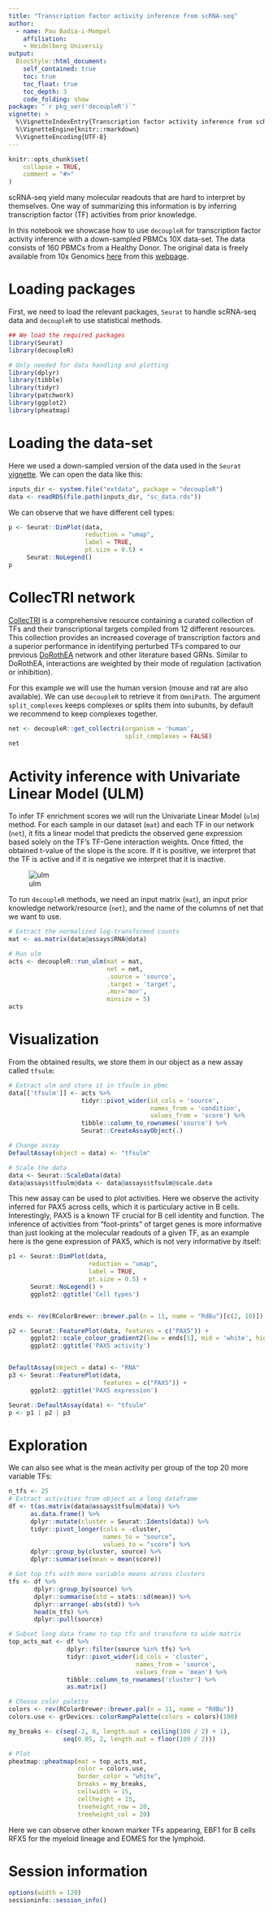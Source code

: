 ```yaml
---
title: "Transcription factor activity inference from scRNA-seq"
author:
  - name: Pau Badia-i-Mompel
    affiliation:
    - Heidelberg Universiy
output: 
  BiocStyle::html_document:
    self_contained: true
    toc: true
    toc_float: true
    toc_depth: 3
    code_folding: show
package: "`r pkg_ver('decoupleR')`"
vignette: >
  %\VignetteIndexEntry{Transcription factor activity inference from scRNA-seq}
  %\VignetteEngine{knitr::rmarkdown}
  %\VignetteEncoding{UTF-8}
---
```


```r
knitr::opts_chunk$set(
    collapse = TRUE,
    comment = "#>"
)
```

scRNA-seq yield many molecular readouts that are hard to interpret by
themselves. One way of summarizing this information is by inferring
transcription factor (TF) activities from prior knowledge.

In this notebook we showcase how to use `decoupleR` for transcription factor activity
inference with a down-sampled PBMCs 10X data-set. The data consists of 160 
PBMCs from a Healthy Donor. The original data is freely available from 10x Genomics 
[here](https://cf.10xgenomics.com/samples/cell/pbmc3k/pbmc3k_filtered_gene_bc_matrices.tar.gz)
from this [webpage](https://support.10xgenomics.com/single-cell-gene-expression/datasets/1.1.0/pbmc3k).

# Loading packages
First, we need to load the relevant packages, `Seurat` to handle scRNA-seq data
and `decoupleR` to use statistical methods.

```r
## We load the required packages
library(Seurat)
library(decoupleR)

# Only needed for data handling and plotting
library(dplyr)
library(tibble)
library(tidyr)
library(patchwork)
library(ggplot2)
library(pheatmap)
```

# Loading the data-set
Here we used a down-sampled version of the data used in the `Seurat` 
[vignette](https://satijalab.org/seurat/articles/pbmc3k_tutorial.html).
We can open the data like this:
```r
inputs_dir <- system.file("extdata", package = "decoupleR")
data <- readRDS(file.path(inputs_dir, "sc_data.rds"))
```

We can observe that we have different cell types:
```r
p <- Seurat::DimPlot(data, 
                     reduction = "umap", 
                     label = TRUE, 
                     pt.size = 0.5) + 
     Seurat::NoLegend()
p
```

# CollecTRI network
[CollecTRI](https://github.com/saezlab/CollecTRI) is a comprehensive resource
containing a curated collection of TFs and their transcriptional targets
compiled from 12 different resources. This collection provides an increased
coverage of transcription factors and a superior performance in identifying
perturbed TFs compared to our previous
[DoRothEA](https://saezlab.github.io/dorothea/) network and other literature
based GRNs. Similar to DoRothEA, interactions are weighted by their mode of
regulation (activation or inhibition).

For this example we will use the human version (mouse and rat are also
available). We can use `decoupleR` to retrieve it from `OmniPath`. The argument
`split_complexes` keeps complexes or splits them into subunits, by default we
recommend to keep complexes together.

```r
net <- decoupleR::get_collectri(organism = 'human', 
                                split_complexes = FALSE)
net
```

# Activity inference with Univariate Linear Model (ULM)

To infer TF enrichment scores we will run the Univariate Linear Model (`ulm`) method. For each sample in our dataset (`mat`) and each TF in our network (`net`), it fits a linear model that predicts the observed gene expression
based solely on the TF's TF-Gene interaction weights. Once fitted, the obtained t-value of the slope is the score. If it is positive, we interpret that the TF is active and if it is negative we interpret that it is inactive.

![ulm](https://decoupler-py.readthedocs.io/en/1.4.0/_images/ulm.png)

To run `decoupleR` methods, we need an input matrix (`mat`), an input prior
knowledge network/resource (`net`), and the name of the columns of net that we
want to use.

```r
# Extract the normalized log-transformed counts
mat <- as.matrix(data@assays$RNA@data)

# Run ulm
acts <- decoupleR::run_ulm(mat = mat, 
                           net = net, 
                           .source = 'source', 
                           .target = 'target',
                           .mor='mor', 
                           minsize = 5)
acts
```

# Visualization
From the obtained results, we store
them in our object as a new assay called `tfsulm`:

```r
# Extract ulm and store it in tfsulm in pbmc
data[['tfsulm']] <- acts %>%
                    tidyr::pivot_wider(id_cols = 'source', 
                                       names_from = 'condition',
                                       values_from = 'score') %>%
                    tibble::column_to_rownames('source') %>%
                    Seurat::CreateAssayObject(.)

# Change assay
DefaultAssay(object = data) <- "tfsulm"

# Scale the data
data <- Seurat::ScaleData(data)
data@assays$tfsulm@data <- data@assays$tfsulm@scale.data
```

This new assay can be used to plot activities. Here we observe the activity 
inferred for PAX5 across cells, which it is particulary active in B cells. 
Interestingly, PAX5 is a known TF crucial for B cell identity and function. 
The inference of activities from “foot-prints” of target genes is more 
informative than just looking at the molecular readouts of a given TF, as an 
example here is the gene expression of PAX5, which is not very informative by 
itself:
```r
p1 <- Seurat::DimPlot(data, 
                      reduction = "umap", 
                      label = TRUE, 
                      pt.size = 0.5) + 
      Seurat::NoLegend() + 
      ggplot2::ggtitle('Cell types')


ends <- rev(RColorBrewer::brewer.pal(n = 11, name = "RdBu")[c(2, 10)])

p2 <- Seurat::FeaturePlot(data, features = c("PAX5")) + 
      ggplot2::scale_colour_gradient2(low = ends[1], mid = 'white', high = ends[2]) +
      ggplot2::ggtitle('PAX5 activity')


DefaultAssay(object = data) <- "RNA"
p3 <- Seurat::FeaturePlot(data, 
                          features = c("PAX5")) + 
      ggplot2::ggtitle('PAX5 expression')

Seurat::DefaultAssay(data) <- "tfsulm"
p <- p1 | p2 | p3
```

# Exploration
We can also see what is the mean activity per group of the top 20 more variable
TFs:
```r
n_tfs <- 25
# Extract activities from object as a long dataframe
df <- t(as.matrix(data@assays$tfsulm@data)) %>%
      as.data.frame() %>%
      dplyr::mutate(cluster = Seurat::Idents(data)) %>%
      tidyr::pivot_longer(cols = -cluster, 
                          names_to = "source", 
                          values_to = "score") %>%
      dplyr::group_by(cluster, source) %>%
      dplyr::summarise(mean = mean(score))

# Get top tfs with more variable means across clusters
tfs <- df %>%
       dplyr::group_by(source) %>%
       dplyr::summarise(std = stats::sd(mean)) %>%
       dplyr::arrange(-abs(std)) %>%
       head(n_tfs) %>%
       dplyr::pull(source)

# Subset long data frame to top tfs and transform to wide matrix
top_acts_mat <- df %>%
                dplyr::filter(source %in% tfs) %>%
                tidyr::pivot_wider(id_cols = 'cluster', 
                                   names_from = 'source',
                                   values_from = 'mean') %>%
                tibble::column_to_rownames('cluster') %>%
                as.matrix()

# Choose color palette
colors <- rev(RColorBrewer::brewer.pal(n = 11, name = "RdBu"))
colors.use <- grDevices::colorRampPalette(colors = colors)(100)

my_breaks <- c(seq(-2, 0, length.out = ceiling(100 / 2) + 1),
               seq(0.05, 2, length.out = floor(100 / 2)))

# Plot
pheatmap::pheatmap(mat = top_acts_mat,
                   color = colors.use,
                   border_color = "white",
                   breaks = my_breaks,
                   cellwidth = 15,
                   cellheight = 15,
                   treeheight_row = 20,
                   treeheight_col = 20) 
```

Here we can observe other known marker TFs appearing, EBF1 for B cells
RFX5 for the myeloid lineage and EOMES for the lymphoid.

# Session information

```r
options(width = 120)
sessioninfo::session_info()
```